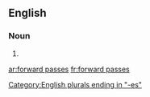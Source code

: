 ==English==

===Noun===
{{head|en}}

# {{plural of|forward pass}}

[[Category:English plurals ending in "-es"]]

[[ar:forward passes]]
[[fr:forward passes]]